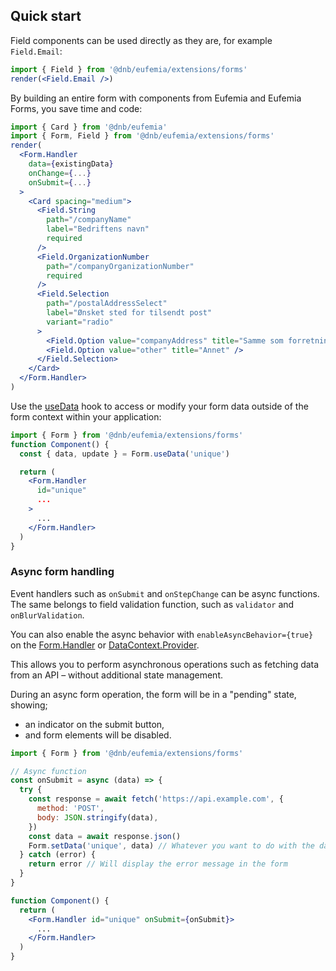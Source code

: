 ## Quick start

Field components can be used directly as they are, for example `Field.Email`:

```jsx
import { Field } from '@dnb/eufemia/extensions/forms'
render(<Field.Email />)
```

By building an entire form with components from Eufemia and Eufemia Forms, you save time and code:

```jsx
import { Card } from '@dnb/eufemia'
import { Form, Field } from '@dnb/eufemia/extensions/forms'
render(
  <Form.Handler
    data={existingData}
    onChange={...}
    onSubmit={...}
  >
    <Card spacing="medium">
      <Field.String
        path="/companyName"
        label="Bedriftens navn"
        required
      />
      <Field.OrganizationNumber
        path="/companyOrganizationNumber"
        required
      />
      <Field.Selection
        path="/postalAddressSelect"
        label="Ønsket sted for tilsendt post"
        variant="radio"
      >
        <Field.Option value="companyAddress" title="Samme som forretningsadresse" />
        <Field.Option value="other" title="Annet" />
      </Field.Selection>
    </Card>
  </Form.Handler>
)
```

Use the [useData](/uilib/extensions/forms/extended-features/Form/useData/) hook to access or modify your form data outside of the form context within your application:

```jsx
import { Form } from '@dnb/eufemia/extensions/forms'
function Component() {
  const { data, update } = Form.useData('unique')

  return (
    <Form.Handler
      id="unique"
      ...
    >
      ...
    </Form.Handler>
  )
}
```

### Async form handling

Event handlers such as `onSubmit` and `onStepChange` can be async functions. The same belongs to field validation function, such as `validator` and `onBlurValidation`.

You can also enable the async behavior with `enableAsyncBehavior={true}` on the [Form.Handler](/uilib/extensions/forms/extended-features/Form/Handler) or [DataContext.Provider](/uilib/extensions/forms/extended-features/DataContext/Provider/).

This allows you to perform asynchronous operations such as fetching data from an API – without additional state management.

During an async form operation, the form will be in a "pending" state, showing;

- an indicator on the submit button,
- and form elements will be disabled.

```jsx
import { Form } from '@dnb/eufemia/extensions/forms'

// Async function
const onSubmit = async (data) => {
  try {
    const response = await fetch('https://api.example.com', {
      method: 'POST',
      body: JSON.stringify(data),
    })
    const data = await response.json()
    Form.setData('unique', data) // Whatever you want to do with the data
  } catch (error) {
    return error // Will display the error message in the form
  }
}

function Component() {
  return (
    <Form.Handler id="unique" onSubmit={onSubmit}>
      ...
    </Form.Handler>
  )
}
```
